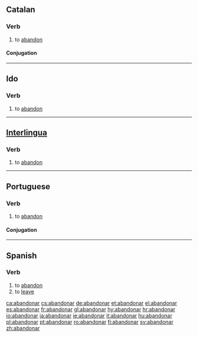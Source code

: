 ==Catalan==

===Verb===
{{infl|ca|verb}}

# to [[abandon]]

====Conjugation====
{{ca-conj-ar|abandon}}

----

==Ido==

===Verb===
{{infl|io|verb}}

# to [[abandon]]

----

==[[Interlingua]]==

===Verb===
{{infl|ia|verb}}

# to [[abandon]]

----

==Portuguese==

===Verb===
{{infl|pt|verb}}

# to [[abandon]]

====Conjugation====
{{pt-conj-ar|abandon}}

----

==Spanish==

===Verb===
{{es-verb-ar|stem=abandon}}

# to [[abandon]]
# to [[leave]]

{{es-conj-ar|abandon}}

[[ca:abandonar]]
[[cs:abandonar]]
[[de:abandonar]]
[[et:abandonar]]
[[el:abandonar]]
[[es:abandonar]]
[[fr:abandonar]]
[[gl:abandonar]]
[[hy:abandonar]]
[[hr:abandonar]]
[[io:abandonar]]
[[ia:abandonar]]
[[ie:abandonar]]
[[it:abandonar]]
[[hu:abandonar]]
[[pl:abandonar]]
[[pt:abandonar]]
[[ro:abandonar]]
[[fi:abandonar]]
[[sv:abandonar]]
[[zh:abandonar]]